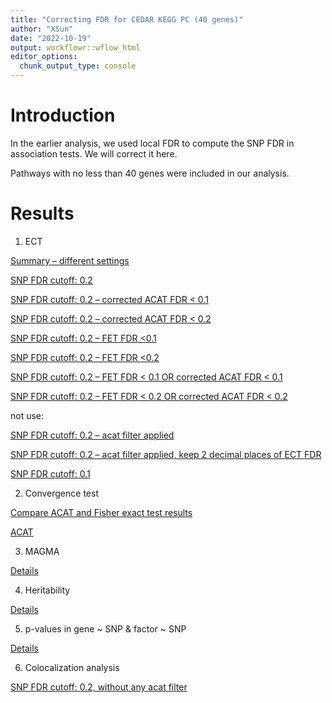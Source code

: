 ```yaml
---
title: "Correcting FDR for CEDAR KEGG PC (40 genes)"
author: "XSun"
date: "2022-10-19"
output: workflowr::wflow_html
editor_options:
  chunk_output_type: console
---
```


# Introduction

In the earlier analysis, we used local FDR to compute the SNP FDR in association tests. We will correct it here. 

Pathways with no less than 40 genes were included in our analysis.

# Results


1. ECT 

[Summary -- different settings](https://xsun1229.github.io/factor_analysis_new/ECT_summary_differentsettings.html)

[SNP FDR cutoff: 0.2](https://xsun1229.github.io/factor_analysis/ECT_redo.html)

[SNP FDR cutoff: 0.2 -- corrected ACAT FDR < 0.1](https://xsun1229.github.io/factor_analysis_new/ECT_redo_acat_corrected.html)

[SNP FDR cutoff: 0.2 -- corrected ACAT FDR < 0.2](https://xsun1229.github.io/factor_analysis_new/ECT_redo_acat_corrected_acatfdr02.html)

[SNP FDR cutoff: 0.2 -- FET FDR <0.1](https://xsun1229.github.io/factor_analysis_new/ECT_redo_fisher_filtered.html)

[SNP FDR cutoff: 0.2 -- FET FDR <0.2](https://xsun1229.github.io/factor_analysis_new/ECT_redo_fisher_FDR02.html)


[SNP FDR cutoff: 0.2 -- FET FDR < 0.1 OR corrected ACAT FDR < 0.1](https://xsun1229.github.io/factor_analysis_new/ECT_redo_fisheracat_fdr01.html)

[SNP FDR cutoff: 0.2 -- FET FDR < 0.2 OR corrected ACAT FDR < 0.2](ECT_redo_fisheracat_fdr02.html)



not use: 

[SNP FDR cutoff: 0.2 -- acat filter applied](https://xsun1229.github.io/factor_analysis/ECT_redo_acat_filtered.html)

[SNP FDR cutoff: 0.2 -- acat filter applied, keep 2 decimal places of ECT FDR](https://xsun1229.github.io/factor_analysis/ECT_redo_acat_filtered_2digits.html)

[SNP FDR cutoff: 0.1](https://xsun1229.github.io/factor_analysis/ECT_redo_fdr01.html)

2. Convergence test 

[Compare ACAT and Fisher exact test results](https://xsun1229.github.io/factor_analysis/compare_acat_fisher.html)

[ACAT](https://xsun1229.github.io/factor_analysis_new/acat_fdr.html)

3. MAGMA

[Details](https://xsun1229.github.io/factor_analysis/magma_fdr.html)

4. Heritability

[Details](https://xsun1229.github.io/factor_analysis_new/hsq_pc_fdr.html)

5. p-values in gene ~ SNP & factor ~ SNP

[Details](https://xsun1229.github.io/factor_analysis/check_pval.html)

6. Colocalization analysis

[SNP FDR cutoff: 0.2, without any acat filter](https://xsun1229.github.io/factor_analysis/coloc_fdr.html)